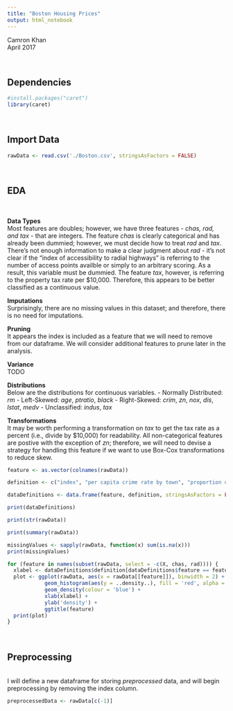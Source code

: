 ```yaml
---
title: "Boston Housing Prices"
output: html_notebook
---
```


Camron Khan<br>
April 2017

<br>

## Dependencies

```r
#install.packages("caret")
library(caret)
```

<br>

## Import Data

```r
rawData <- read.csv('./Boston.csv', stringsAsFactors = FALSE)
```

<br>

## EDA

<br>

**Data Types**<br>
Most features are doubles; however, we have three features - *chas, rad, and tax* - that are integers. The feature *chas* is clearly categorical and has already been dummied; however, we must decide how to treat *rad* and *tax*. There's not enough information to make a clear judgment about *rad* - it's not clear if the "index of accessibility to radial highways" is referring to the number of access points availble or simply to an arbitrary scoring.  As a result, this variable must be dummied.  The feature *tax*, however, is referring to the property tax rate per \$10,000. Therefore, this appears to be better classified as a continuous value.

**Imputations**<br>
Surprisingly, there are no missing values in this dataset; and therefore, there is no need for imputations.

**Pruning**<br>
It appears the index is included as a feature that we will need to remove from our dataframe. We will consider additional features to prune later in the analysis.

**Variance**<br>
TODO

**Distributions**<br>
Below are the distributions for continuous variables.
- Normally Distributed: *rm*
- Left-Skewed: *age*, *ptratio*, *black*
- Right-Skewed: *crim*, *zn*, *nox*, *dis*, *lstat*, *medv*
- Unclassified: *indus*, *tax*

**Transformations**<br>
It may be worth performing a transformation on *tax* to get the tax rate as a percent (i.e., divide by \$10,000) for readability. All non-categorical features are postive with the exception of *zn*; therefore, we will need to devise a strategy for handling this feature if we want to use Box-Cox transformations to reduce skew.

```r
feature <- as.vector(colnames(rawData))

definition <- c("index", "per capita crime rate by town", "proportion of residential land zoned for lots over 25,000 sq.ft", "proportion of non-retail business acres per town", "Charles River dummy variable (= 1 if tract bounds river; 0 otherwise)", "nitrogen oxides concentration (parts per 10 million)", "average number of rooms per dwelling", "proportion of owner-occupied units built prior to 1940", "weighted mean of distances to five Boston employment centers", "index of accessibility to radial highways", "full-value property-tax rate per $10,000", "pupil-teacher ratio by town", "1000(Bk - 0.63)^2 where Bk is the proportion of blacks by town", "lower status of the population (percent)", "median value of owner-occupied homes in $1000s")

dataDefinitions <- data.frame(feature, definition, stringsAsFactors = FALSE)

print(dataDefinitions)
```

```r
print(str(rawData))
```

```r
print(summary(rawData))
```

```r
missingValues <- sapply(rawData, function(x) sum(is.na(x)))
print(missingValues)
```

```r
for (feature in names(subset(rawData, select = -c(X, chas, rad)))) {
  xlabel <- dataDefinitions$definition[dataDefinitions$feature == feature[1]]
  plot <- ggplot(rawData, aes(x = rawData[[feature]]), binwidth = 2) + 
            geom_histogram(aes(y = ..density..), fill = 'red', alpha = 0.5, bins = 40) + 
            geom_density(colour = 'blue') +
            xlab(xlabel) +
            ylab('density') +
            ggtitle(feature)
  print(plot)
}
```

<br>

## Preprocessing

<br>
I will define a new dataframe for storing *preprocessed* data, and will begin preprocessing by removing the index column.

```r
preprocessedData <- rawData[c(-1)]


```




